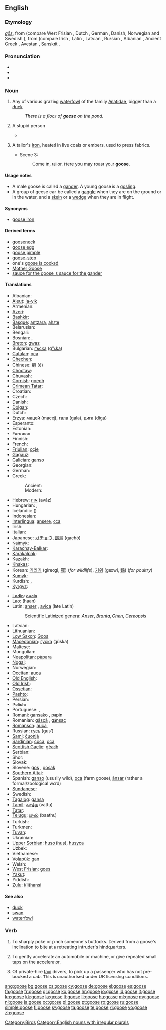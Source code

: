 {{wikipedia|dab=goose (disambiguation)|goose}}
==English==

===Etymology===
{{etyl|ang}} ''[[gos#Old English|gōs]]'', from {{proto|Germanic|ǥansz}} (compare West Frisian {{term|goes|lang=fy}}, Dutch {{term|gans|lang=nl}}, German {{term|Gans|lang=de}}, Danish, Norwegian and Swedish {{term|gås}}), from {{proto|Indo-European|g̑ʰans-}} (compare Irish {{term|gé|lang=ga}}, Latin {{term|anser|ānser|lang=la}}, Latvian {{term|zuoss|zùoss|lang=ln}}, Russian {{term|гусь|lang=ru|tr=gus'}}, Albanian {{term|gatë|lang=sq}}, Ancient Greek {{term|χήν|tr=khén|lang=grc}}, Avestan {{term|𐬰𐬁|sc=Avst|tr=zā}}, Sanskrit {{term|हंस||tr=haṃsa|lang=sa}}.

===Pronunciation===
* {{IPA|/ɡuːs/}}
* {{rhymes|uːs}}
* {{audio|en-uk-goose.ogg|Audio (UK)}}

===Noun===
{{wikipedia}}
{{en-noun|geese}}

# Any of various grazing [[waterfowl]] of the family [[Anatidae]], bigger than a [[duck]]
#: ''There is a flock of '''geese''' on the pond.''
# {{slang}} A stupid person
#* {{quote-book|1906|Langdon Mitchell|chapter=The New York Idea|Best Plays of the Early American Theatre, 1787-1911|page=430|url=http://books.google.com/books?id=xVSJZKaX3ScC|editor=John Gassner|isbn=0486410986|year_published=2000
|passage=I'm sorry for you, but you're such a '''goose'''.}}
# {{archaic}} A tailor's [[iron]], heated in live coals or embers, used to press fabrics.
#* {{RQ:Shakespeare Macbeth|II}} Scene 3:
#*: Come in, tailor. Here you may roast your '''goose'''.

====Usage notes====
* A male goose is called a [[gander]]. A young goose is a [[gosling]].
* A group of geese can be called a [[gaggle]] when they are on the ground or in the water, and a [[skein]] or a [[wedge]] when they are in flight.

====Synonyms====
* {{sense|tailor's iron}} [[goose iron]]

====Derived terms====
* [[gooseneck]]
* [[goose egg]]
* [[goose pimple]]
* [[goose-step]]
* one's [[goose is cooked]]
* [[Mother Goose]]
* [[sauce for the goose is sauce for the gander]]

====Translations====
{{trans-top|a grazing waterfowl of the family Anatidae}}
* Albanian: {{t-|sq|patë|f|xs=Albanian}}
* [[Aleut]]: [[la-yik]]
* Armenian: {{t-|hy|սագ|tr=sag}}
* [[Azeri]]: {{t+|az|qaz|xs=Azeri}}
* [[Bashkir]]: {{tø|ba|ҡаҙ|tr=qaź|sc=Cyrl|xs=Bashkir}}
* [[Basque]]: [[antzara]], [[ahate]]
* Belarusian: {{t-|be|гусь|tr=huś|xs=Belarusian}}
* Bengali: {{tø|bn|হাঁস|tr=hāṁs|sc=Beng}}
* Bosnian: {{t-|bs|guska|f}}, {{t-|bs|gusan|m}}
* [[Breton]]: [[gwaz]] {{f}}
* Bulgarian: [[гъска]] ([[g"ska]])
* [[Catalan]]: [[oca]]
* [[Chechen]]: {{tø|ce|гӀаз|tr=ġaz|sc=Cyrl}}
* Chinese: [[鹅]] (é)
* [[Choctaw]]: {{tø|cho|shilaklak}}
* [[Chuvash]]: {{tø|cv|хур|tr=xur|sc=Cyrl}}
* [[Cornish]]: [[goedh]] {{f}}
* [[Crimean Tatar]]: {{tø|crh|qaz|xs=Crimean Tatar}}
* Croatian: {{t+|hr|guska}}
* Czech: {{t+|cs|husa|f}}
* Danish: {{t+|da|gås|c}}
* [[Dolgan]]: {{tø|dlg|каас|tr=kaas|sc=Cyrl}}
* Dutch: {{t+|nl|gans|f}}
* [[Erzya]]: [[мацей]] (macej), [[гала]] (gala), [[дига]] (diga)
* Esperanto: {{t-|eo|ansero|xs=Esperanto}}
* Estonian: {{t+|et|hani}}
* Faroese: {{t-|fo|gás|f|xs=Faroese}}
* Finnish: {{t+|fi|hanhi}}
* French: {{t+|fr|oie|f}}
* [[Friulian]]: [[ocje]]
* [[Gagauz]]: {{tø|gag|kaaz}}
* [[Galician]]: [[ganso]]
* Georgian: {{t-|ka|ბატი|tr=bati|sc=Geor|xs=Georgian}}
* German: {{t+|de|Gans|f}}
* Greek:
*: Ancient: {{tø|grc|χήν|m|f|sc=polytonic}}
*: Modern: {{t|el|χήνα|f|tr=chína}}
* Hebrew: [[אווז]] (aváz) {{m}}
* Hungarian: {{t+|hu|lúd}}, {{t+|hu|liba}}
* Icelandic: {{t|is|gæs}} ({{t|is|aligæs}}) {{f}}
* Indonesian: {{t+|id|angsa|xs=Indonesian}}
* [[Interlingua]]: [[ansere]], [[oca]]
* Irish: {{t+|ga|gé|f|xs=Irish}}
* Italian: {{t+|it|oca|f}}
* Japanese: [[ガチョウ]], [[鵝鳥]] (gachō)
* [[Kalmyk]]: {{tø|xal|һалун|tr=ghalun|sc=Cyrl}}
* [[Karachay-Balkar]]: {{tø|krc|къаз|tr=qaz|sc=Cyrl}}
* [[Karakalpak]]: {{tø|kaa|g'az}}
* Kazakh: {{t|kk|қаз|tr=qaz|sc=Cyrl|xs=Kazakh}}
* [[Khakas]]: {{tø|kjh|хас|tr=xas|sc=Cyrl}}
* Korean: [[기러기]] (gireogi, [[雁]]) (''for wildlife''), [[거위]] (geowi, [[鵝]]) (''for poultry'')
* [[Kumyk]]: {{tø|kum|къаз|tr=qaz|sc=Cyrl}}
* Kurdish: {{t+|ku|qaz}}, {{t-|ku|قاز|sc=ku-Arab}}
* [[Kyrgyz]]: {{t-|ky|каз|tr=qaz|sc=Cyrl|xs=Kyrgyz}}
{{trans-mid}}
* [[Ladin]]: [[aucia]]
* [[Lao]]: {{Laoo|[[ຫ່ານ]]}} (haan)
* Latin: [[anser]] {{m}}, [[avica]] {{f}} (late Latin)
*: Scientific Latinized genera: ''[[Anser]]'', ''[[Branta]]'', ''[[Chen]]'', ''[[Cereopsis]]''
* Latvian: {{t-|lv|zoss|xs=Latvian}}
* Lithuanian: {{t+|lt|žąsis|xs=Lithuanian}}
* [[Low Saxon]]: [[Goos]] {{f}}
* [[Macedonian]]: [[гуска]] (gúska) {{f}}
* Maltese: {{t-|mt|wiżża|f|xs=Maltese}}
* Mongolian: {{t-|mn|галуу|tr=galuu|sc=Cyrl|xs=Mongolian}}
* [[Neapolitan]]: [[pàpara]]
* [[Nogai]]: {{tø|nog|каз|tr=qaz|sc=Cyrl}}
* Norwegian: {{t+|no|gås}}
* [[Occitan]]: [[auca]]
* [[Old English]]: {{t-|ang|gos|alt=gōs|xs=Old English}}
* [[Old Irish]]: {{tø|sga|géd|m}}
* [[Ossetian]]: {{tø|os|хъаз|tr=x”az|sc=Cyrl|xs=Ossetian}}
* [[Pashto]]: {{t-|ps|بته|f|tr=bata|sc=ps-Arab|xs=Pashto}}
* Persian: {{t+|fa|غاز|tr=ghâz|xs=Persian}}
* Polish: {{t+|pl|gęś}}
* Portuguese: {{t+|pt|ganso|m}}, {{t-|pt|gansa|f}}
* [[Romani]]: [[gansako]] {{m}}, [[papin]] {{f}}
* Romanian: [[gâscă]] {{f}}, [[gânsac]] {{m}}
* [[Romansch]]: [[auca]], {{t|rm|auca|f}}
* Russian: [[гусь]] (gus’) {{m}}
* [[Sami]]: [[čuonjá]]
* [[Sardinian]]: [[coca]], [[oca]]
* [[Scottish Gaelic]]: [[gèadh]]
* Serbian: {{t-|sr|гуска|sc=Cyrl}}
* [[Shor]]: {{tø|cjs|қас|tr=qas|sc=Cyrl}}
* Slovak: {{t-|sk|hus|f}}
* Slovene: [[gos]] {{f}}, [[gosak]] {{m}}
* [[Southern Altai]]: {{tø|alt|кас|tr=qas|sc=Cyrl}}
* Spanish: [[ganso]] {{m}} (usually wild), [[oca]] {{f}} (farm goose), [[ánsar]] {{m}} (rather a formal/zoological word)
* [[Sundanese]]: {{t|su|soang|xs=Sundanese}}
* Swedish: {{t+|sv|gås|c}}
* [[Tagalog]]: [[gansa]]
* [[Tamil]]: [[வாத்து]] (vāttu)
* [[Tatar]]: {{t-|tt|qaz|xs=Tatar}}
* [[Telugu]]: [[బాతు]] (baathu)
* Turkish: {{t+|tr|kaz}}
* Turkmen: {{t-|tk|gaz|xs=Turkmen}}
* [[Tuvan]]: {{tø|tyv|кас|tr=qas|sc=Cyrl}}
* Ukrainian: {{t-|uk|гуска|f|xs=Ukrainian}}
* [[Upper Sorbian]]: [[huso (hus)]], [[husyca]]
* Uzbek: {{t|uz|gʻoz|xs=Uzbek}}
* Vietnamese: {{t+|vi|ngỗng|xs=Vietnamese}}
* [[Volapük]]: [[gan]]
* Welsh: {{t|cy|gŵydd|m|xs=Welsh}}
* [[West Frisian]]: [[goes]]
* [[Yakut]]: {{tø|sah|хаас|tr=xaas|sc=Cyrl}}
* Yiddish: {{t-|yi|גאַנדז|f|tr=gandz|xs=Yiddish}}
* [[Zulu]]: [[i(li)hansi]]
{{trans-bottom}}

====See also====
* [[duck]]
* [[swan]]
* [[waterfowl]]

===Verb===
{{en-verb|goos|ing}}

# {{slang}} To sharply poke or pinch someone's buttocks. Derived from a goose's inclination to bite at a retreating intruder's hindquarters.
# {{slang}} To gently accelerate an automobile or machine, or give repeated small taps on the accelerator.
# {{UK slang}} Of private-hire [[taxi]] drivers, to pick up a passenger who has not pre-booked a cab.  This is unauthorised under UK licensing conditions.

[[Category:Birds]]
[[Category:English nouns with irregular plurals]]

[[ang:goose]]
[[bg:goose]]
[[cs:goose]]
[[cy:goose]]
[[de:goose]]
[[el:goose]]
[[es:goose]]
[[fa:goose]]
[[fr:goose]]
[[gl:goose]]
[[ko:goose]]
[[hr:goose]]
[[io:goose]]
[[id:goose]]
[[it:goose]]
[[kn:goose]]
[[kk:goose]]
[[la:goose]]
[[lt:goose]]
[[li:goose]]
[[hu:goose]]
[[ml:goose]]
[[my:goose]]
[[nl:goose]]
[[ja:goose]]
[[oc:goose]]
[[pl:goose]]
[[pt:goose]]
[[ro:goose]]
[[ru:goose]]
[[simple:goose]]
[[fi:goose]]
[[sv:goose]]
[[ta:goose]]
[[te:goose]]
[[vi:goose]]
[[vo:goose]]
[[zh:goose]]